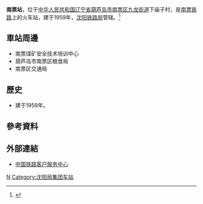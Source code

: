 {{Expand|time=2016-07-05T13:14:31+00:00}}
{{Infobox China railway station
|车站名称 =南票站
|图片 = 
|图片介绍 = 
|车站拼音 = Nanpiao
|英文名称 = Nanpiao Railway Station
|车站代码 = 
|电报码 = 
|拼音码 = 
|车站位置 = [[辽宁省|辽宁省]][[葫芦岛市|葫芦岛市]][[南票区|南票区]][[九龙街道_(葫芦岛市)|九龙街道]]下庙子村
|坐标 = 
|归属 = [[沈阳铁路局|沈阳铁路局]]
|线路 = [[南票铁路|南票铁路]]
|车站等级 = [[三等站_(中铁)|三等站]]
|月台数目 = 
|股道数目 = 
}}
'''南票站'''，位于[[中华人民共和国|中华人民共和国]][[辽宁省|辽宁省]][[葫芦岛市|葫芦岛市]][[南票区|南票区]][[九龙街道_(葫芦岛市)|九龙街道]]下庙子村，是[[南票铁路|南票铁路]]上的火车站，建于1959年，[[沈阳铁路局|沈阳铁路局]]管辖。<ref>{{Cite web |url=http://search.huochepiao.com/huochezhan/jieshao/3147.htm |title=南票火车站介绍 |accessdate=2016-07-05 |archive-date=2016-08-01 |archive-url=https://web.archive.org/web/20160801043707/http://search.huochepiao.com/huochezhan/jieshao/3147.htm |dead-url=no }}</ref>
==車站周邊==
* 南票煤矿安全技术培训中心
* 葫芦岛市南票区粮食局
* 南票区交通局

==歷史==
* 建于1959年。
==參考資料==
{{reflist}}
==外部連結==
* [http://www.12306.cn/mormhweb/ 中国铁路客户服务中心]{{Wayback|url=http://www.12306.cn/mormhweb/ |date=20180205163941 }}
{{China-rail-stub}}
{{南票铁路}}
[[Category:葫芦岛市铁路车站|N]]
[[Category:沈阳局集团车站|Category:沈阳局集团车站]]